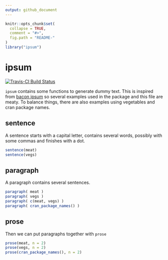 ```yaml
---
output: github_document
---
```


<!-- README.md is generated from README.Rmd. Please edit that file -->

```r
knitr::opts_chunk$set(
  collapse = TRUE,
  comment = "#>",
  fig.path = "README-"
)
library("ipsum")
```

# ipsum

[![Travis-CI Build Status](https://travis-ci.org/purrple/ipsum.svg?branch=master)](https://travis-ci.org/purrple/ipsum)

`ipsum` contains some functions to generate dummy text. This is inspired
from [bacon ipsum](https://baconipsum.com) so several examples used in the package 
and this file are meaty. To balance things, there are also examples using vegetables
and cran package names. 

## sentence

A sentence starts with a capital letter, contains several words, possibly with some commas and finishes with a dot. 

```r
sentence(meat)
sentence(vegs)
```

## paragraph

A paragraph contains several sentences. 

```r
paragraph( meat )
paragraph( vegs )
paragraph( c(meat, vegs) )
paragraph( cran_package_names() )
```

## prose

Then we can put paragraphs together with `prose`

```r
prose(meat, n = 2)
prose(vegs, n = 2)
prose(cran_package_names(), n = 2)
```
